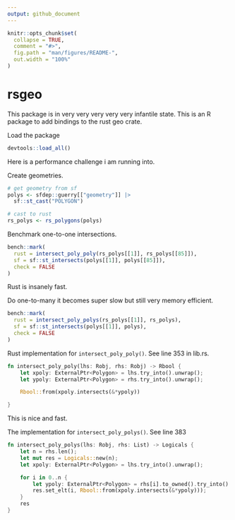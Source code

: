 ```yaml
---
output: github_document
---
```


<!-- README.md is generated from README.Rmd. Please edit that file -->

```r
knitr::opts_chunk$set(
  collapse = TRUE,
  comment = "#>",
  fig.path = "man/figures/README-",
  out.width = "100%"
)
```

# rsgeo

This package is in very very very very very infantile state. This is an R package to add bindings to the rust geo crate. 

Load the package
```r
devtools::load_all()
```


Here is a performance challenge i am running into. 

Create geometries.

```r
# get geometry from sf
polys <- sfdep::guerry[["geometry"]] |>
  sf::st_cast("POLYGON")

# cast to rust
rs_polys <- rs_polygons(polys)
```


Benchmark one-to-one intersections.

```r
bench::mark(
  rust = intersect_poly_poly(rs_polys[[1]], rs_polys[[85]]),
  sf = sf::st_intersects(polys[[1]], polys[[85]]),
  check = FALSE
)
```

Rust is insanely fast. 

Do one-to-many it becomes super slow but still very memory efficient. 

```r
bench::mark(
  rust = intersect_poly_polys(rs_polys[[1]], rs_polys),
  sf = sf::st_intersects(polys[[1]], polys),
  check = FALSE
)
```

Rust implementation for `intersect_poly_poly()`. See line 353 in lib.rs.

```rust
fn intersect_poly_poly(lhs: Robj, rhs: Robj) -> Rbool {
    let xpoly: ExternalPtr<Polygon> = lhs.try_into().unwrap(); 
    let ypoly: ExternalPtr<Polygon> = rhs.try_into().unwrap(); 

    Rbool::from(xpoly.intersects(&*ypoly))

}
```

This is nice and fast. 

The implementation for `intersect_poly_polys()`. See line 383

```rust
fn intersect_poly_polys(lhs: Robj, rhs: List) -> Logicals {
    let n = rhs.len();
    let mut res = Logicals::new(n);
    let xpoly: ExternalPtr<Polygon> = lhs.try_into().unwrap();

    for i in 0..n {
        let ypoly: ExternalPtr<Polygon> = rhs[i].to_owned().try_into().unwrap();
        res.set_elt(i, Rbool::from(xpoly.intersects(&*ypoly)));
    }
    res
}
```



